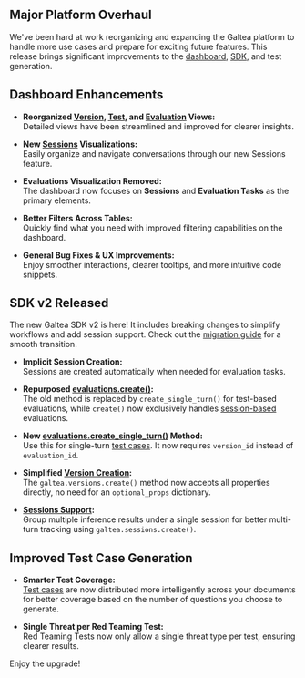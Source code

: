 <Update label="2025-06-16" description="Major Platform Overhaul & SDK v2">

## Major Platform Overhaul

We've been hard at work reorganizing and expanding the Galtea platform to handle more use cases and prepare for exciting future features. This release brings significant improvements to the [dashboard](https://platform.galtea.ai/), [SDK](/sdk/introduction), and test generation.

## Dashboard Enhancements

- **Reorganized [Version](/concepts/product/version), [Test](/concepts/product/test), and [Evaluation](/concepts/product/version/session/evaluation) Views:**  
  Detailed views have been streamlined and improved for clearer insights.

- **New [Sessions](/concepts/product/version/session) Visualizations:**  
  Easily organize and navigate conversations through our new Sessions feature.

- **Evaluations Visualization Removed:**  
  The dashboard now focuses on **Sessions** and **Evaluation Tasks** as the primary elements.

- **Better Filters Across Tables:**  
  Quickly find what you need with improved filtering capabilities on the dashboard.

- **General Bug Fixes & UX Improvements:**  
  Enjoy smoother interactions, clearer tooltips, and more intuitive code snippets.

## SDK v2 Released

The new Galtea SDK v2 is here! It includes breaking changes to simplify workflows and add session support. Check out the [migration guide](/migration-to-v2) for a smooth transition.

- **Implicit Session Creation:**  
  Sessions are created automatically when needed for evaluation tasks.

- **Repurposed [evaluations.create()](/sdk/api/evaluation/create):**  
  The old method is replaced by `create_single_turn()` for test-based evaluations, while `create()` now exclusively handles [session-based](/sdk/api/session) evaluations.

- **New [evaluations.create_single_turn()](/sdk/api/evaluation/create-single-turn) Method:**  
  Use this for single-turn [test cases](/sdk/api/test-case). It now requires `version_id` instead of `evaluation_id`.

- **Simplified [Version Creation](/sdk/api/version/create):**  
  The `galtea.versions.create()` method now accepts all properties directly, no need for an `optional_props` dictionary.

- **[Sessions Support](/sdk/api/session/service):**  
  Group multiple inference results under a single session for better multi-turn tracking using `galtea.sessions.create()`.

## Improved Test Case Generation

- **Smarter Test Coverage:**  
  [Test cases](/concepts/product/test/case) are now distributed more intelligently across your documents for better coverage based on the number of questions you choose to generate.

- **Single Threat per Red Teaming Test:**  
  Red Teaming Tests now only allow a single threat type per test, ensuring clearer results.

Enjoy the upgrade!
</Update>
